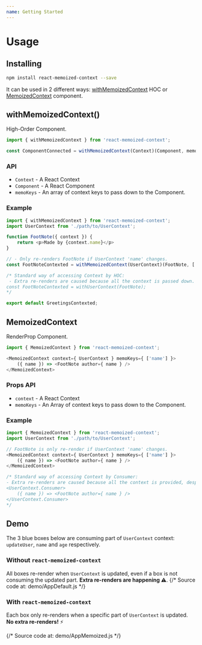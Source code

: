 ```yaml
---
name: Getting Started
---
```



# Usage

## Installing

```bash
npm install react-memoized-context --save
```

It can be used in 2 different ways: [withMemoizedContext](#withmemoizedcontext) HOC or [MemoizedContext](#memoizedcontext) component.

## withMemoizedContext()
High-Order Component.

```js
import { withMemoizedContext } from 'react-memoized-context';

const ComponentConnected = withMemoizedContext(Context)(Component, memoKeys);
```

### API
- `Context` - A React Context
- `Component` - A React Component
- `memoKeys` - An array of context keys to pass down to the Component.

### Example

```js
import { withMemoizedContext } from 'react-memoized-context';
import UserContext from './path/to/UserContext';

function FootNote({ context }) {
    return <p>Made by {context.name}</p>
}

// - Only re-renders FootNote if UserContext 'name' changes.
const FootNoteContexted = withMemoizedContext(UserContext)(FootNote, ['name']);

/* Standard way of accessing Context by HOC:
 - Extra re-renders are caused because all the context is passed down.
const FootNoteContexted = withUserContext(FootNote);
*/

export default GreetingsContexted;
```

## MemoizedContext
RenderProp Component.

```js
import { MemoizedContext } from 'react-memoized-context';

<MemoizedContext context={ UserContext } memoKeys={ ['name'] }>
    ({ name }) => <FootNote author={ name } />
</MemoizedContext>
```

### Props API
- `context` - A React Context
- `memoKeys` - An Array of context keys to pass down to the Component.

### Example

```js
import { MemoizedContext } from 'react-memoized-context';
import UserContext from './path/to/UserContext';

// FootNote is only re-render if UserContext 'name' changes.
<MemoizedContext context={ UserContext } memoKeys={ ['name'] }>
    ({ name }) => <FootNote author={ name } />
</MemoizedContext>

/* Standard way of accessing Context by Consumer:
- Extra re-renders are caused because all the context is provided, despite of only name being used.
<UserContext.Consumer>
    ({ name }) => <FootNote author={ name } />
</UserContext.Consumer>
*/
```

## Demo

The 3 blue boxes below are consuming part of `UserContext` context: `updateUser`, `name` and `age` respectively.

### Without `react-memoized-context`
All boxes re-render when `UserContext` is updated, even if a box is not consuming the updated part. **Extra re-renders are happening ⚠️**.
<Playground>
    {/* Source code at: demo/AppDefault.js */}
    <AppDefault />
</Playground>

### With `react-memoized-context`
Each box only re-renders when a specific part of `UserContext` is updated. **No extra re-renders!** ⚡️

<Playground>
    {/* Source code at: demo/AppMemoized.js */}
    <AppMemoized />
</Playground>
